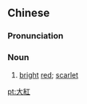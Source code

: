{{also|大红}}
==Chinese==
{{zh-forms|s=大红}}

===Pronunciation===
{{zh-pron
|m=dàhóng
|h=pfs=thai-fùng
|mn=tōa-âng
|cat=n
}}

===Noun===
{{zh-noun}}

# [[bright]] [[red]]; [[scarlet]]

[[pt:大紅]]